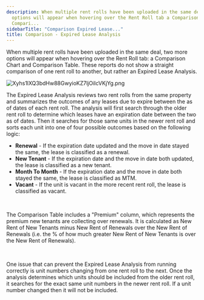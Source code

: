 ```yaml
---
description: When multiple rent rolls have been uploaded in the same deal two more
  options will appear when hovering over the Rent Roll tab a Comparison Chart and
  Compari...
sidebarTitle: "Comparison Expired Lease..."
title: Comparison - Expired Lease Analysis
---
```


When multiple rent rolls have been uploaded in the same deal, two more options will appear when hovering over the Rent Roll tab: a Comparison Chart and Comparison Table. These reports do not show a straight comparison of one rent roll to another, but rather an Expired Lease Analysis.


<Frame>
  <img src="https://rediq.zendesk.com/hc/article_attachments/360043500131/Xyhs1lXQ3bdHw88GwyioKZ7ljOiIcVKjYg.png" alt="Xyhs1lXQ3bdHw88GwyioKZ7ljOiIcVKjYg.png" />
</Frame>


The Expired Lease Analysis reviews two rent rolls from the same property and summarizes the outcomes of any leases due to expire between the as of dates of each rent roll. The analysis will first search through the older rent roll to determine which leases have an expiration date between the two as of dates. Then it searches for those same units in the newer rent roll and sorts each unit into one of four possible outcomes based on the following logic:


* **Renewal** - If the expiration date updated and the move in date stayed the same, the lease is classified as a renewal.
* **New Tenant** - If the expiration date and the move in date both updated, the lease is classified as a new tenant.
* **Month To Month** - If the expiration date and the move in date both stayed the same, the lease is classified as MTM.
* **Vacant** - If the unit is vacant in the more recent rent roll, the lease is classified as vacant.


 


The Comparison Table includes a "Premium" column, which represents the premium new tenants are collecting over renewals. It is calculated as New Rent of New Tenants minus New Rent of Renewals over the New Rent of Renewals (i.e. the % of how much greater New Rent of New Tenants is over the New Rent of Renewals).


 


One issue that can prevent the Expired Lease Analysis from running correctly is unit numbers changing from one rent roll to the next. Once the analysis determines which units should be included from the older rent roll, it searches for the exact same unit numbers in the newer rent roll. If a unit number changed then it will not be included.